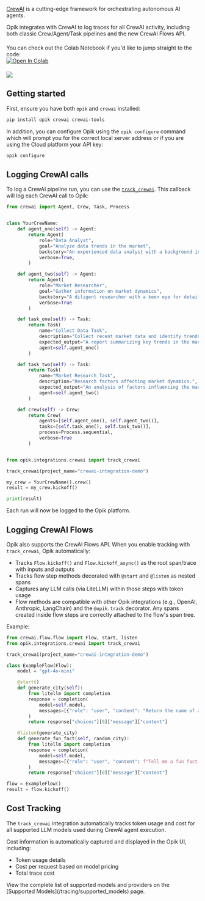 [CrewAI](https://www.crewai.com/) is a cutting-edge framework for orchestrating autonomous AI agents.

Opik integrates with CrewAI to log traces for all CrewAI activity, including both classic Crew/Agent/Task pipelines and the new CrewAI Flows API.

<div style="display: flex; align-items: center; flex-wrap: wrap; margin: 20px 0;">
  <span style="margin-right: 10px;">
    You can check out the Colab Notebook if you'd like to jump straight to the code:
  </span>
  <a
    href="https://colab.research.google.com/github/comet-ml/opik/blob/main/apps/opik-documentation/documentation/docs/cookbook/crewai.ipynb"
    target="_blank"
    rel="noopener noreferrer"
  >
    <img
      src="https://colab.research.google.com/assets/colab-badge.svg"
      alt="Open In Colab"
      style="vertical-align: middle;"
    />
  </a>
</div>

<Frame>
  <img src="/img/tracing/crewai/crewai_crew_kickoff_trace_example.png" />
</Frame>

## Getting started

First, ensure you have both `opik` and `crewai` installed:

```bash
pip install opik crewai crewai-tools
```

In addition, you can configure Opik using the `opik configure` command which will prompt you for the correct local server address or if you are using the Cloud platform your API key:

```bash
opik configure
```

## Logging CrewAI calls

To log a CrewAI pipeline run, you can use the [`track_crewai`](https://www.comet.com/docs/opik/python-sdk-reference/integrations/crewai/track_crewai.html). This callback will log each CrewAI call to Opik:

```python
from crewai import Agent, Crew, Task, Process


class YourCrewName:
    def agent_one(self) -> Agent:
        return Agent(
            role="Data Analyst",
            goal="Analyze data trends in the market",
            backstory="An experienced data analyst with a background in economics",
            verbose=True,
        )

    def agent_two(self) -> Agent:
        return Agent(
            role="Market Researcher",
            goal="Gather information on market dynamics",
            backstory="A diligent researcher with a keen eye for detail",
            verbose=True
        )

    def task_one(self) -> Task:
        return Task(
            name="Collect Data Task",
            description="Collect recent market data and identify trends.",
            expected_output="A report summarizing key trends in the market.",
            agent=self.agent_one()
        )

    def task_two(self) -> Task:
        return Task(
            name="Market Research Task",
            description="Research factors affecting market dynamics.",
            expected_output="An analysis of factors influencing the market.",
            agent=self.agent_two()
        )

    def crew(self) -> Crew:
        return Crew(
            agents=[self.agent_one(), self.agent_two()],
            tasks=[self.task_one(), self.task_two()],
            process=Process.sequential,
            verbose=True
        )


from opik.integrations.crewai import track_crewai

track_crewai(project_name="crewai-integration-demo")

my_crew = YourCrewName().crew()
result = my_crew.kickoff()

print(result)
```

Each run will now be logged to the Opik platform.

## Logging CrewAI Flows

Opik also supports the CrewAI Flows API. When you enable tracking with `track_crewai`, Opik automatically:

- Tracks `Flow.kickoff()` and `Flow.kickoff_async()` as the root span/trace with inputs and outputs
- Tracks flow step methods decorated with `@start` and `@listen` as nested spans
- Captures any LLM calls (via LiteLLM) within those steps with token usage
- Flow methods are compatible with other Opik integrations (e.g., OpenAI, Anthropic, LangChain) and the `@opik.track` decorator. Any spans created inside flow steps are correctly attached to the flow's span tree.

Example:

```python
from crewai.flow.flow import Flow, start, listen
from opik.integrations.crewai import track_crewai

track_crewai(project_name="crewai-integration-demo")

class ExampleFlow(Flow):
    model = "gpt-4o-mini"

    @start()
    def generate_city(self):
        from litellm import completion
        response = completion(
            model=self.model,
            messages=[{"role": "user", "content": "Return the name of a random city."}],
        )
        return response["choices"][0]["message"]["content"]

    @listen(generate_city)
    def generate_fun_fact(self, random_city):
        from litellm import completion
        response = completion(
            model=self.model,
            messages=[{"role": "user", "content": f"Tell me a fun fact about {random_city}"}],
        )
        return response["choices"][0]["message"]["content"]

flow = ExampleFlow()
result = flow.kickoff()
```

## Cost Tracking

The `track_crewai` integration automatically tracks token usage and cost for all supported LLM models used during CrewAI agent execution.

Cost information is automatically captured and displayed in the Opik UI, including:
- Token usage details
- Cost per request based on model pricing
- Total trace cost

<Tip>
  View the complete list of supported models and providers on the [Supported Models](/tracing/supported_models) page.
</Tip>
